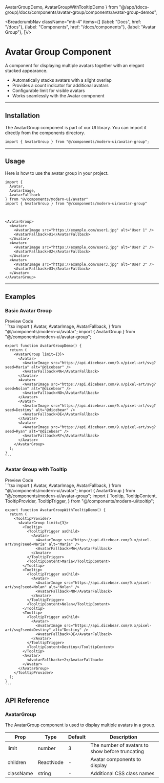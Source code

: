   AvatarGroupDemo,
  AvatarGroupWithTooltipDemo
} from "@/app/(docs-group)/docs/components/avatar-group/components/avatar-group-demos";

<BreadcrumbNav className="mb-4" items={[
  {label: "Docs", href: "/docs"},
  {label: "Components", href: "/docs/components"},
  {label: "Avatar Group"},
]}/>

<PreviewAvatarGroup/>

# Avatar Group Component

A component for displaying multiple avatars together with an elegant stacked appearance.

- Automatically stacks avatars with a slight overlap
- Provides a count indicator for additional avatars
- Configurable limit for visible avatars
- Works seamlessly with the Avatar component

---

## Installation

The AvatarGroup component is part of our UI library. You can import it directly from the components directory.

```tsx
import { AvatarGroup } from "@/components/modern-ui/avatar-group";
```

---

## Usage

Here is how to use the avatar group in your project.

```tsx
import {
  Avatar,
  AvatarImage,
  AvatarFallback
} from "@/components/modern-ui/avatar"
import { AvatarGroup } from "@/components/modern-ui/avatar-group"
```

<br/>

```tsx
<AvatarGroup>
  <Avatar>
    <AvatarImage src="https://example.com/user1.jpg" alt="User 1" />
    <AvatarFallback>U1</AvatarFallback>
  </Avatar>
  <Avatar>
    <AvatarImage src="https://example.com/user2.jpg" alt="User 2" />
    <AvatarFallback>U2</AvatarFallback>
  </Avatar>
  <Avatar>
    <AvatarImage src="https://example.com/user3.jpg" alt="User 3" />
    <AvatarFallback>U3</AvatarFallback>
  </Avatar>
</AvatarGroup>
```

---

## Examples

### Basic Avatar Group

<Tabs defaultValue="preview">
  <TabsList>
    <TabsTrigger value="preview">Preview</TabsTrigger>
    <TabsTrigger value="code">Code</TabsTrigger>
  </TabsList>
  <TabsContent value="preview" className="p-6 border rounded-md mt-2 relative min-h-[200px]">
    <div className="absolute inset-0 bg-[radial-gradient(#80808080_1px,transparent_1px)] [background-size:16px_16px] opacity-50"></div>
    <div className="flex justify-center items-center h-full z-10 relative min-h-[200px] not-prose">
      <AvatarGroupDemo />
    </div>
  </TabsContent>
  <TabsContent value="code">
    ```tsx
    import {
      Avatar,
      AvatarImage,
      AvatarFallback,
    } from "@/components/modern-ui/avatar";
    import { AvatarGroup } from "@/components/modern-ui/avatar-group";

    export function AvatarGroupDemo() {
      return (
        <AvatarGroup limit={3}>
          <Avatar>
            <AvatarImage src="https://api.dicebear.com/9.x/pixel-art/svg?seed=Maria" alt="@dicebear" />
            <AvatarFallback>MA</AvatarFallback>
          </Avatar>
          <Avatar>
            <AvatarImage src="https://api.dicebear.com/9.x/pixel-art/svg?seed=Nolan" alt="@dicebear" />
            <AvatarFallback>NO</AvatarFallback>
          </Avatar>
          <Avatar>
            <AvatarImage src="https://api.dicebear.com/9.x/pixel-art/svg?seed=Destiny" alt="@dicebear" />
            <AvatarFallback>DE</AvatarFallback>
          </Avatar>
          <Avatar>
            <AvatarImage src="https://api.dicebear.com/9.x/pixel-art/svg?seed=Ryan" alt="@dicebear" />
            <AvatarFallback>RY</AvatarFallback>
          </Avatar>
        </AvatarGroup>
      );
    }
    ```
  </TabsContent>
</Tabs>

### Avatar Group with Tooltip

<Tabs defaultValue="preview">
  <TabsList>
    <TabsTrigger value="preview">Preview</TabsTrigger>
    <TabsTrigger value="code">Code</TabsTrigger>
  </TabsList>
  <TabsContent value="preview" className="p-6 border rounded-md mt-2 relative min-h-[200px]">
    <div className="absolute inset-0 bg-[radial-gradient(#80808080_1px,transparent_1px)] [background-size:16px_16px] opacity-50"></div>
    <div className="flex justify-center items-center h-full z-10 relative min-h-[200px] not-prose">
      <AvatarGroupWithTooltipDemo />
    </div>
  </TabsContent>
  <TabsContent value="code">
    ```tsx
    import {
      Avatar,
      AvatarImage,
      AvatarFallback,
    } from "@/components/modern-ui/avatar";
    import { AvatarGroup } from "@/components/modern-ui/avatar-group";
    import {
      Tooltip,
      TooltipContent,
      TooltipProvider,
      TooltipTrigger,
    } from "@/components/modern-ui/tooltip";

    export function AvatarGroupWithTooltipDemo() {
      return (
        <TooltipProvider>
          <AvatarGroup limit={3}>
            <Tooltip>
              <TooltipTrigger asChild>
                <Avatar>
                  <AvatarImage src="https://api.dicebear.com/9.x/pixel-art/svg?seed=Maria" alt="Maria" />
                  <AvatarFallback>MA</AvatarFallback>
                </Avatar>
              </TooltipTrigger>
              <TooltipContent>Maria</TooltipContent>
            </Tooltip>
            <Tooltip>
              <TooltipTrigger asChild>
                <Avatar>
                  <AvatarImage src="https://api.dicebear.com/9.x/pixel-art/svg?seed=Nolan" alt="Nolan" />
                  <AvatarFallback>NO</AvatarFallback>
                </Avatar>
              </TooltipTrigger>
              <TooltipContent>Nolan</TooltipContent>
            </Tooltip>
            <Tooltip>
              <TooltipTrigger asChild>
                <Avatar>
                  <AvatarImage src="https://api.dicebear.com/9.x/pixel-art/svg?seed=Destiny" alt="Destiny" />
                  <AvatarFallback>DE</AvatarFallback>
                </Avatar>
              </TooltipTrigger>
              <TooltipContent>Destiny</TooltipContent>
            </Tooltip>
            <Avatar>
              <AvatarFallback>+2</AvatarFallback>
            </Avatar>
          </AvatarGroup>
        </TooltipProvider>
      );
    }
    ```
  </TabsContent>
</Tabs>

## API Reference

### AvatarGroup

The AvatarGroup component is used to display multiple avatars in a group.

| Prop     | Type     | Default | Description                                  |
| -------- | -------- | ------- | -------------------------------------------- |
| limit    | number   | 3       | The number of avatars to show before truncating |
| children | ReactNode | -       | Avatar components to display                |
| className | string   | -       | Additional CSS class names                  | 
